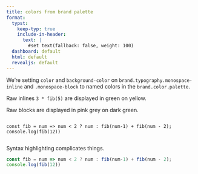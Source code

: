 ```yaml
---
title: colors from brand palette
format:
  typst:
    keep-typ: true
    include-in-header:
      text: |
        #set text(fallback: false, weight: 100)
  dashboard: default
  html: default
  revealjs: default
---
```


We're setting `color` and `background-color` on `brand.typography.monospace-inline` and `.monospace-block` to named colors in the `brand.color.palette`.

Raw inlines `3 * fib(5)` are displayed in green on yellow.

Raw blocks are displayed in pink grey on dark green.

:::{.sourceCode}
```
const fib = num => num < 2 ? num : fib(num-1) + fib(num - 2);
console.log(fib(12))
```
:::

Syntax highlighting complicates things.

```javascript
const fib = num => num < 2 ? num : fib(num-1) + fib(num - 2);
console.log(fib(12))
```
